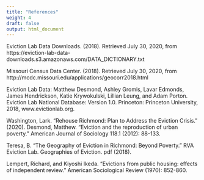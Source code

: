 ```yaml
---
title: "References"
weight: 4
draft: false
output: html_document
---
```

<!-- ###References {style=text-align:center} -->

Eviction Lab Data Downloads. (2018). Retrieved July 30, 2020, from https://eviction-lab-data-downloads.s3.amazonaws.com/DATA_DICTIONARY.txt

Missouri Census Data Center. (2018). Retrieved July 30, 2020, from http://mcdc.missouri.edu/applications/geocorr2018.html

Eviction Lab Data: Matthew Desmond, Ashley Gromis, Lavar Edmonds, James Hendrickson, Katie Krywokulski, Lillian Leung, and Adam Porton. Eviction Lab National Database: Version 1.0. Princeton: Princeton University, 2018, www.evictionlab.org. 

Washington, Lark. "Rehouse Richmond: Plan to Address the Eviction Crisis." (2020). 
Desmond, Matthew. "Eviction and the reproduction of urban poverty." American Journal of Sociology 118.1 (2012): 88-133. 

Teresa, B. "The Geography of Eviction in Richmond: Beyond Poverty." RVA Eviction Lab. Geographies of Eviction. pdf (2018). 

Lempert, Richard, and Kiyoshi Ikeda. "Evictions from public housing: effects of independent review." American Sociological Review (1970): 852-860. 
